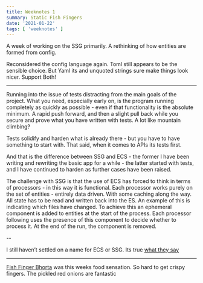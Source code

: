 ```yaml
---
title: Weeknotes 1
summary: Static Fish Fingers
date: '2021-01-22'
tags: [ 'weeknotes' ]
---
```



A week of working on the SSG primarily. A rethinking of how entities are formed from config.

Reconsidered the config language again. Toml still appears to be the sensible choice. 
But Yaml its and unquoted strings sure make things look nicer. Support Both!

---

Running into the issue of tests distracting from the main goals of the project. 
What you need, especially early on, is the program running completely as quickly as possible - 
even if that functionality is the absolute minimum. A rapid push forward, and then a slight 
pull back while you secure and prove what you have written with tests. 
A lot like mountain climbing?

Tests solidify and harden what is already there - but you have to have something to start with.
That said, when it comes to APIs its tests first.

And that is the difference between SSG and ECS - the former I have been writing and rewriting the 
basic app for a while - the latter started with tests, and I have continued to harden as further 
cases have been raised.

The challenge with SSG is that the use of ECS has forced to think in terms of processors - in 
this way it is functional. Each processor works purely on the set of entities - entirely data 
driven. With some caching along the way. All state has to be read and written back into the ES. 
An example of this is indicating which files have changed. To achieve this an ephemeral 
component is added to entities at the start of the process. Each processor following uses the 
presence of this component to decide whether to process it. At the end of the run, the 
component is removed.

--

I still haven’t settled on a name for ECS or SSG. Its true 
[what they say](http://www.tbray.org/ongoing/When/200x/2005/12/23/UPI)

---

[Fish Finger Bhorta](https://www.bbc.co.uk/food/recipes/fish_finger_bhorta_58496) was this weeks
food sensation. So hard to get crispy fingers. The pickled red onions are fantastic




